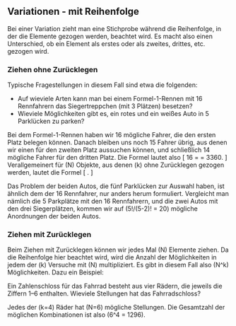 ## Variationen - mit Reihenfolge {#sec-variationen}

Bei einer Variation zieht man eine Stichprobe während die Reihenfolge, in der die Elemente gezogen werden, beachtet wird. Es macht also einen Unterschied, ob ein Element als erstes oder als zweites, drittes, etc. gezogen wird.

### Ziehen ohne Zurücklegen

Typische Fragestellungen in diesem Fall sind etwa die folgenden:

- Auf wieviele Arten kann man bei einem Formel-1-Rennen mit 16 Rennfahrern das Siegertreppchen (mit 3 Plätzen) besetzen?
- Wieviele Möglichkeiten gibt es, ein rotes und ein weißes Auto in 5 Parklücken zu parken?

Bei dem Formel-1-Rennen haben wir 16 mögliche Fahrer, die den ersten Platz belegen können. Danach bleiben uns noch 15 Fahrer übrig, aus denen wir einen für den zweiten Platz aussuchen können, und schließlich 14 mögliche Fahrer für den dritten Platz. Die Formel lautet also
\[ 16\cdot 15\cdot 14 = \frac{16!}{13!} = 3360. \]
Verallgemeinert für \(N\) Objekte, aus denen \(k\) ohne Zurücklegen gezogen werden, lautet die Formel
\[ \frac{N!}{(N-k)!}. \]

Das Problem der beiden Autos, die fünf Parklücken zur Auswahl haben, ist ähnlich dem der 16 Rennfahrer, nur anders herum formuliert. Vergleicht man nämlich die 5 Parkplätze mit den 16 Rennfahrern, und die zwei Autos mit den drei Siegerplätzen, kommen wir auf \(5!/(5-2)! = 20\) mögliche Anordnungen der beiden Autos.

### Ziehen mit Zurücklegen

Beim Ziehen mit Zurücklegen können wir jedes Mal \(N\) Elemente ziehen. Da die Reihenfolge hier beachtet wird, wird die Anzahl der Möglichkeiten in jedem der \(k\) Versuche mit \(N\) multipliziert. Es gibt in diesem Fall also \(N^k\) Möglichkeiten. Dazu ein Beispiel:

Ein Zahlenschloss für das Fahrrad besteht aus vier Rädern, die jeweils die Ziffern 1--6 enthalten. Wieviele Stellungen hat das Fahrradschloss?

Jedes der \(k=4\) Räder hat \(N=6\) mögliche Stellungen. Die Gesamtzahl der möglichen Kombinationen ist also \(6^4 = 1296\).
